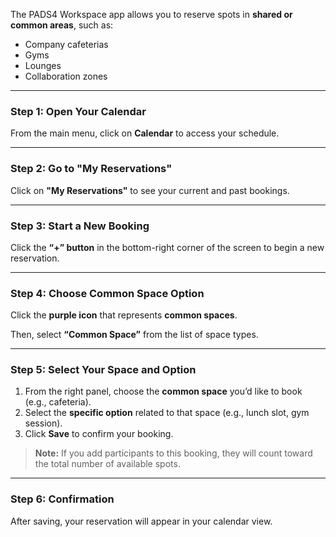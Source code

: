 The PADS4 Workspace app allows you to reserve spots in **shared or common areas**, such as:

- Company cafeterias  
- Gyms  
- Lounges  
- Collaboration zones  

---

### **Step 1: Open Your Calendar**

From the main menu, click on **Calendar** to access your schedule.

---

### **Step 2: Go to "My Reservations"**

Click on **"My Reservations"** to see your current and past bookings.

---

### **Step 3: Start a New Booking**

Click the **“+” button** in the bottom-right corner of the screen to begin a new reservation.

---

### **Step 4: Choose Common Space Option**

Click the **purple icon** that represents **common spaces**.

Then, select **“Common Space”** from the list of space types.

---

### **Step 5: Select Your Space and Option**

1. From the right panel, choose the **common space** you’d like to book (e.g., cafeteria).  
2. Select the **specific option** related to that space (e.g., lunch slot, gym session).  
3. Click **Save** to confirm your booking.

> **Note:** If you add participants to this booking, they will count toward the total number of available spots.

---

### **Step 6: Confirmation**

After saving, your reservation will appear in your calendar view.

